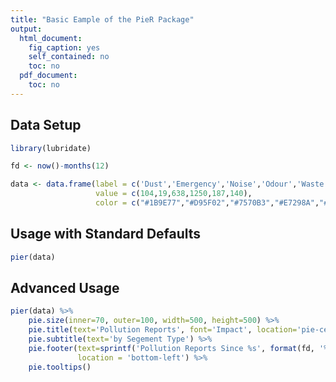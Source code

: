 ```yaml
---
title: "Basic Eample of the PieR Package"
output:
  html_document:
    fig_caption: yes
    self_contained: no
    toc: no
  pdf_document:
    toc: no
---
```




## Data Setup


```r

library(lubridate)

fd <- now()-months(12)

data <- data.frame(label = c('Dust','Emergency','Noise','Odour','Waste','Water'),
                   value = c(104,19,638,1250,187,140),
                   color = c("#1B9E77","#D95F02","#7570B3","#E7298A","#66A61E","#E6AB02"))

```


## Usage with Standard Defaults
```r

pier(data)

```


## Advanced Usage

```r

pier(data) %>%
    pie.size(inner=70, outer=100, width=500, height=500) %>%
    pie.title(text='Pollution Reports', font='Impact', location='pie-center') %>%
    pie.subtitle(text='by Segement Type') %>%
    pie.footer(text=sprintf('Pollution Reports Since %s', format(fd, '%a %B %d, %Y')),
               location = 'bottom-left') %>%
    pie.tooltips()

```
